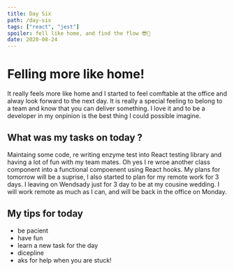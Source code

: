 ```yaml
---
title: Day Six
path: /day-six
tags: ["react", "jest"]
spoiler: fell like home, and find the flow 😎🚀
date: 2020-08-24
---
```


# Felling more like home!

It really feels more like home and I started to feel comftable at the office and alway look forward to the next day. It is really a special feeling to belong to a team and know that you can deliver something.
I love it and to be a developer in my onpinion is the best thing I could possible imagine.

## What was my tasks on today ?

Maintaing some code, re writing enzyme test into React testing library and having a lot of fun with my team mates.
Oh yes I re wroe another class component into a functional compoenent using React hooks.
My plans for tomorrow will be a suprise, I also started to plan for my remote work for 3 days. I leaving on Wendsady just for 3 day to be at my cousine wedding.
I will work remote as much as I can, and will be back in the office on Monday.

## My tips for today

- be pacient
- have fun
- learn a new task for the day
- dicepline
- aks for help when you are stuck!
